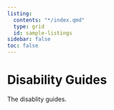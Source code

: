 ```yaml
---
listing:
  contents: "*/index.qmd"
  type: grid
  id: sample-listings
sidebar: false
toc: false
---
```


# Disability Guides

The disablity guides.

::: {#sample-listings}
:::

